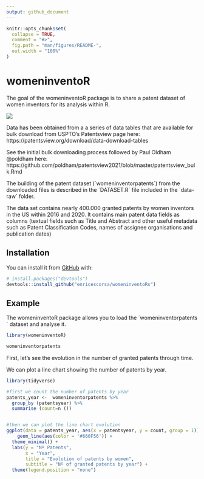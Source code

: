 ```yaml
---
output: github_document
---
```


<!-- README.md is generated from README.Rmd. Please edit that file -->

```r
knitr::opts_chunk$set(
  collapse = TRUE,
  comment = "#>",
  fig.path = "man/figures/README-",
  out.width = "100%"
)
```

# womeninventoR

<!-- badges: start -->
<!-- badges: end -->

The goal of the womeninventoR package is to share a patent dataset of women inventors for its analysis within R. 

![](hexsticker_womeninventor.png)

Data has been obtained from a a series of data tables that are available for bulk download from USPTO's Patentsview page here: https://patentsview.org/download/data-download-tables


See the initial bulk downloading process followed by Paul Oldham @poldham here: https://github.com/poldham/patentsview2021/blob/master/patentsview_bulk.Rmd

The building of the patent dataset (´womeninventorpatents´) from the downloaded files is described in the ´DATASET.R´ file included in the ´data-raw´ folder.

The data set contains nearly 400.000 granted patents by women inventors in the US within 2016 and 2020.
It contains main patent data fields as columns (textual fields such as Title and Abstract and other useful metadata such as Patent Classification Codes, names of assignee organisations and publication dates)


## Installation

You can install it from [GitHub](https://github.com/) with:

``` r
# install.packages("devtools")
devtools::install_github("enricescorsa/womeninventoRs")

```
## Example

The womeninventoR package allows you to load the ´womeninventorpatents´  dataset and analyse it.

```r
library(womeninventoR)

womeninventorpatents
```


First, let's see the evolution in the number of granted patents through time.

We can plot a line chart showing the number of patents by year.

```r
library(tidyverse)

#first we count the number of patents by year
patents_year <-  womeninventorpatents %>%
  group_by (patentsyear) %>%
  summarise (count=n ())


#then we can plot the line chart evolution
ggplot(data = patents_year, aes(x = patentsyear, y = count, group = 1)) +
    geom_line(aes(color = '#660F56')) + 
  theme_minimal() +
  labs(y = "Nº Patents",
       x = "Year",
       title = "Evolution of patents by women",
       subtitle = "Nº of granted patents by year") +
  theme(legend.position = "none")

```
